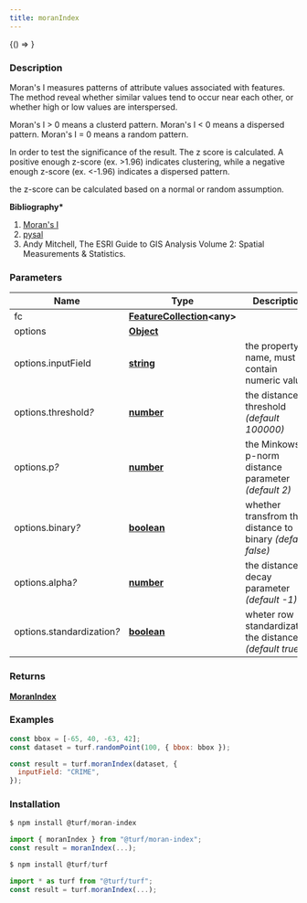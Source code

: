 ```yaml
---
title: moranIndex
---
```



<!-- Expose turf as global var for experimenting in the browser console -->

<BrowserOnly>{() => <WindowTurfGlobal turf={turf} />}</BrowserOnly>

### Description

Moran's I measures patterns of attribute values associated with features.
The method reveal whether similar values tend to occur near each other,
or whether high or low values are interspersed.

Moran's I \> 0 means a clusterd pattern.
Moran's I \< 0 means a dispersed pattern.
Moran's I = 0 means a random pattern.

In order to test the significance of the result. The z score is calculated.
A positive enough z-score (ex. \>1.96) indicates clustering,
while a negative enough z-score (ex. \<-1.96) indicates a dispersed pattern.

the z-score can be calculated based on a normal or random assumption.

**Bibliography\***

1. [Moran's I](https://en.wikipedia.org/wiki/Moran%27s_I)
1. [pysal](http://pysal.readthedocs.io/en/latest/index.html)
1. Andy Mitchell, The ESRI Guide to GIS Analysis Volume 2: Spatial Measurements & Statistics.

### Parameters

| Name                            | Type                                                                                              | Description                                                |
| ------------------------------- | ------------------------------------------------------------------------------------------------- | ---------------------------------------------------------- |
| fc                              | **[FeatureCollection](https://tools.ietf.org/html/rfc7946#section-3.3)\<any\>**                   |                                                            |
| options                         | **[Object](https://developer.mozilla.org/docs/Web/JavaScript/Reference/Global_Objects/Object)**   |                                                            |
| options.inputField              | **[string](https://developer.mozilla.org/docs/Web/JavaScript/Reference/Global_Objects/String)**   | the property name, must contain numeric values             |
| options.threshold<i>?</i>       | **[number](https://developer.mozilla.org/docs/Web/JavaScript/Reference/Global_Objects/Number)**   | the distance threshold _(default 100000)_                  |
| options.p<i>?</i>               | **[number](https://developer.mozilla.org/docs/Web/JavaScript/Reference/Global_Objects/Number)**   | the Minkowski p-norm distance parameter _(default 2)_      |
| options.binary<i>?</i>          | **[boolean](https://developer.mozilla.org/docs/Web/JavaScript/Reference/Global_Objects/Boolean)** | whether transfrom the distance to binary _(default false)_ |
| options.alpha<i>?</i>           | **[number](https://developer.mozilla.org/docs/Web/JavaScript/Reference/Global_Objects/Number)**   | the distance decay parameter _(default -1)_                |
| options.standardization<i>?</i> | **[boolean](https://developer.mozilla.org/docs/Web/JavaScript/Reference/Global_Objects/Boolean)** | wheter row standardization the distance _(default true)_   |

### Returns

**[MoranIndex](docs/api/types/MoranIndex.mdx)**

### Examples

```javascript
const bbox = [-65, 40, -63, 42];
const dataset = turf.randomPoint(100, { bbox: bbox });

const result = turf.moranIndex(dataset, {
  inputField: "CRIME",
});
```

### Installation

```javascript
$ npm install @turf/moran-index

import { moranIndex } from "@turf/moran-index";
const result = moranIndex(...);
```

```javascript
$ npm install @turf/turf

import * as turf from "@turf/turf";
const result = turf.moranIndex(...);
```

